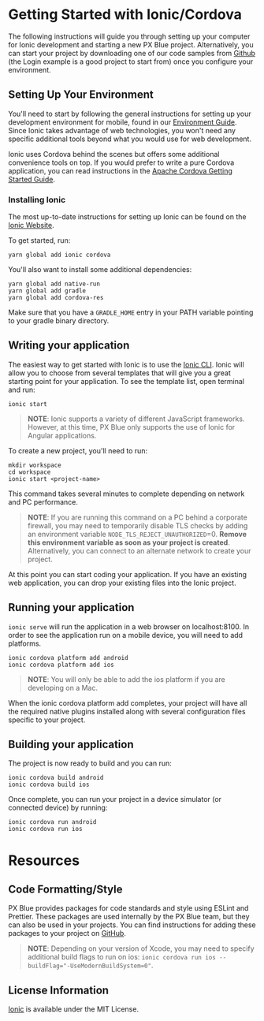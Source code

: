 
# Getting Started with Ionic/Cordova

The following instructions will guide you through setting up your computer for Ionic development and starting a new PX Blue project. Alternatively, you can start your project by downloading one of our code samples from [Github](https://github.com/pxblue) (the Login example is a good project to start from) once you configure your environment.

## Setting Up Your Environment

You'll need to start by following the general instructions for setting up your development environment for mobile, found in our [Environment Guide](/development/environment). Since Ionic takes advantage of web technologies, you won't need any specific additional tools beyond what you would use for web development.

Ionic uses Cordova behind the scenes but offers some additional convenience tools on top. If you would prefer to write a pure Cordova application, you can read instructions in the [Apache Cordova Getting Started Guide](/development/frameworks-mobile/cordova).

### Installing Ionic

The most up-to-date instructions for setting up Ionic can be found on the [Ionic Website](https://ionicframework.com/docs/installation/cli).

To get started, run:

```
yarn global add ionic cordova
```

You'll also want to install some additional dependencies:

```
yarn global add native-run
yarn global add gradle
yarn global add cordova-res
```

Make sure that you have a `GRADLE_HOME` entry in your PATH variable pointing to your gradle binary directory.

## Writing your application

The easiest way to get started with Ionic is to use the [Ionic CLI](https://ionicframework.com/docs/cli/commands/start). Ionic will allow you to choose from several templates that will give you a great starting point for your application. To see the template list, open terminal and run:

```
ionic start
```

> **NOTE**: Ionic supports a variety of different JavaScript frameworks. However, at this time, PX Blue only supports the use of Ionic for Angular applications.

To create a new project, you'll need to run:

```
mkdir workspace
cd workspace
ionic start <project-name>
```

This command takes several minutes to complete depending on network and PC performance.

> **NOTE**: If you are running this command on a PC behind a corporate firewall, you may need to temporarily disable TLS checks by adding an environment variable `NODE_TLS_REJECT_UNAUTHORIZED`=0. **Remove this environment variable as soon as your project is created**. Alternatively, you can connect to an alternate network to create your project.

At this point you can start coding your application. If you have an existing web application, you can drop your existing files into the Ionic project.

## Running your application

`ionic serve` will run the application in a web browser on localhost:8100. In order to see the application run on a mobile device, you will need to add platforms.

```
ionic cordova platform add android
ionic cordova platform add ios
```

> **NOTE**: You will only be able to add the ios platform if you are developing on a Mac.

When the ionic cordova platform add completes, your project will have all the required native plugins installed along with several configuration files specific to your project.

## Building your application

The project is now ready to build and you can run:

```
ionic cordova build android
ionic cordova build ios
```

Once complete, you can run your project in a device simulator (or connected device) by running:

```
ionic cordova run android
ionic cordova run ios
```

<Divider />

# Resources

## Code Formatting/Style

PX Blue provides packages for code standards and style using ESLint and Prettier. These packages are used internally by the PX Blue team, but they can also be used in your projects. You can find instructions for adding these packages to your project on [GitHub](https://github.com/pxblue/code-standards).

> **NOTE**: Depending on your version of Xcode, you may need to specify additional build flags to run on ios: `ionic cordova run ios --buildFlag="-UseModernBuildSystem=0"`.

## License Information

[Ionic](https://ionicframework.com/docs/intro#license) is available under the MIT License.
